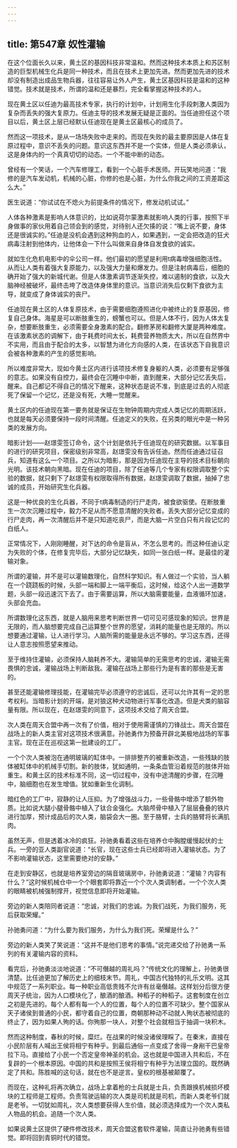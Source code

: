 ```yaml
---
---
---
```

title: 第547章 奴性灌输
---



在这个位面长久以来，黄土区的基因科技非常温和。然而这种技术本质上和苏区制造的巨型机械生化兵是同一种技术，而且在技术上更加先进。然而更加先进的技术却没有制造出成品生物兵器，往往容易让外人产生，黄土区基因科技是温和的这种错觉。技术就是技术，所谓的温和还是暴烈，完全看掌握这种技术的人。

现在黄土区以任迪为最高技术专家，执行的计划中，计划用生化手段刺激人类因为复杂而丢失的强大复原力。任迪主导的技术发展无疑是正面的。当任迪担任这个项目以后，黄土区上层已经默认任迪现在是黄土区最核心的成员了。

然而这一项技术，是从一场场失败中走来的。而现在失败的最主要原因是人体在复原过程中，意识不丢失的问题。意识这东西并不是一个实体，但是人类必须承认，这是身体内的一个真真切切的动态。一个不能中断的动态。

曾经有一个笑话，一个汽车修理工，看到一个心脏手术医师。开玩笑地问道：“我修的是汽车发动机，机械的心脏，你修的也是心脏，为什么你我之间的工资差距这么大。”

医生说道：“你试试在不熄火为前提条件的情况下，修发动机试试。”

人体各种激素是影响人体意识的，比如说荷尔蒙激素就影响人类的行事，按照下半身做事的家伙用着自己领会到的感觉，对待别人还欠揍的说：“嘴上说不要，身体还是很诚实的。”任迪是没机会遇到这种狗血的人，如果遇到，一定会把改造的狂犬病毒注射到他体内，让他体会一下什么叫做来自身体自发食欲的诚实。

就如生化危机电影中的伞公司一样。他们最初的愿望是利用t病毒增强细胞活性。从而让人类有着强大复原能力，以及强大力量和爆发力。但是注射病毒后，细胞的确开始了强大的新城代谢。但是人体激素调节逐渐失控，难以遏制的食欲，以及大脑神经被破坏，最终击垮了改造体身体里的意识。当意识消失后仅剩下食欲为主导，就变成了身体诚实的丧尸。

任迪现在黄土区的人体复原技术，由于需要细胞遵照进化中被终止的复原基因，修复自己身体。海星是可以断肢重生的，螃蟹也可以。但是人体不行，因为人体太复杂，想要断肢重生，必须需要全身激素的配合。翻修茅房和翻修大厦是两种难度。在该激素状态的调解下，由于耗费时间太长，耗费营养物质太大，所以在自然界中不实用，而且由于配合的太多，以智慧为进化方向感的人类，在该状态下自我意识会被各种激素的产生的感觉影响。

所以难度非常大，现如今黄土区内进行该项技术修复身躯的人类，必须要有足够强的意志。如果没有自控力，最终会在沉睡中中断，直到醒来，大部分记忆丢失后，醒来。自己都记不得自己的情况下醒来，这种状态是说不准，到底是过去的人彻底死了保留一个记忆，还是没有死，大睡一觉醒来。

黄土区内的任迪现在第一要务就是保证在生物钟周期内完成人类记忆的周期活跃，也就是每天必须要保持一段时间清醒。任迪定义的失败，在另类的眼光中是一种另类的发展方向。

暗影计划——赵璟雯签订命令，这个计划是依托于任迪现在的研究数据。以军事目的进行的研究项目，保密级别非常高，赵璟雯没有告诉任迪。然而任迪通过征召兵，知道有这么一个项目。之所以为暗影，那是因为任迪现在主导的技术目标朝向光明。该技术朝向黑暗。现在任迪的项目，除了任迪等几个专家有权限调取整个实验的数据，就只剩下了赵璟雯有权限取得所有数据，赵璟雯调取了数据，抽掉了忠诚的成员，开始研究生化兵器。

这是一种优良的生化兵器，不同于t病毒制造的行尸走肉，被食欲驱使。在断肢重生一次次沉睡过程中，毅力不足从而不愿意清醒的失败者。丢失大部分记忆变成的行尸走肉，再一次清醒后并不是只知道吃丧尸，而是大脑一片空白只有片段记忆的白纸人。

正常情况下，人刚刚睡醒，对下达的命令是盲从，不怎么思考的。而这种任迪认定为失败的个体，在修复完毕后，大部分记忆缺失，如同一张白纸一样。是最佳的灌输对象。

所谓的灌输，并不是可以灌输数理化，自然科学知识。有人做过一个实验，当人躺在一个跷跷板的时候，头部一端和脚上一端平衡后，这时候，给这个人出一道数学题，头部一段迅速沉下去了。由于需要运算，所以大脑需要能量，血液循环加速，头部会充血。

所谓数理化这东西，就是人脑用来思考判断世界一切可见可感现象的知识。世界是无限的，而人脑想要完成自己运算整个世界的愿望，消耗的能量也是无限的。所以想要通过灌输，让人进行学习。人脑所需的能量是永远不够的。学习这东西，还得让人意志按照愿望来推动。

至于维持住灌输，必须保持人脑耗养不大。灌输简单的无需思考的忠诚，灌输无需畏惧的忠诚，灌输战场上判断敌我。灌输在战场上那些行为是有害的那些是无害的。

甚至还能灌输修理技能，在灌输完毕必须遵守的忠诚后，还可以允许其有一定的思考权利。当暗影计划的开端，是对狼这种犬动物进行军事化改造。但是犬类的脑容量有限。所以现在，在赵璟雯的同意下，这项技术交给了周天合盟。

次人类在周天合盟中再一次有了价值，相对于使用需谨慎的刀锋战士。周天合盟在战场上的新人类主官对这项技术很满意。孙驰勇作为预备开辟北美极地战场的军事主官。现在正在巡视这第一批建设的工厂。

一个个次人类被泡在通明玻璃的缸体中。一排排整齐的被重新改造，一些残缺的肢体被缸体中的机械手切割。新的肢体，犹如通明，一条条血管沿着规范的肢体开始重生。和黄土区的技术标准不同，这一切过程中，没有中途清醒的步骤，在沉睡中，脑细胞也在发生增值。犹如重新生化调制。

暗红色的工厂中，寂静的让人压抑。为了增强战斗力，一些骨骼中增添了额外物质。比如说大腿小腿骨骼中植入了钛合金强化。大脑颅骨中植入了层层叠叠的铁片进行加厚，预计成品后的次人类，脑袋会大一圈。至于胳臂，士兵的胳臂将长满肌肉。

虽然无声，但是透着冰冷的疯狂。孙驰勇看着这些在培养仓中胸膛缓慢起伏的士兵。一旁的亚人类副官说道：“长官，现在这些士兵已经即将进入灌输状态。为了不影响灌输状态，这里需要绝对的安静。”

在走到安静区，也就是培养室旁边的隔音玻璃房中，孙驰勇说道：“灌输？内容有什么？”这时候机械仓中一个个眼套即将靠近一个个次人类调制者。一个个次人类的眼睛被机械强制撑开，视觉信息即将开始灌输。

旁边的新人类陪同者说道：“忠诚，对我们的忠诚。为我们战死，为我们服务，死后获取荣耀。”

孙驰勇问道：“为什么要为我们服务，为什么为我们死。荣耀是什么？”

旁边的新人类笑了笑说道：“这并不是他们思考的事情。”说完递交给了孙驰勇一系列的有关灌输内容的资料。

看完后，孙驰勇淡淡地说道：“不可僭越的周礼吗？”传统文化的理解上，孙驰勇很清楚。比任迪更加了解历史上的细枝末节。周礼，中国古代独特的礼乐文明。这其中规范了一系列职业。每一种职业高低贵贱不允许有丝毫僭越。这样划分后很方便周天子统治，因为人口模块化了，酿酒的酿酒。种稻子的种稻子。这套制度在创立之初是先进的。每个人都有每一个人的位置，每个人的位置不可缺少。整个国家从天子诸侯到普通的小民，都守着自己的位置，商朝那种动不动就人殉状态被彻底的终止了，因为如果人殉的话。你殉那一块人，对整个社会就相当于抽调一块积木。

然而这种制度，春秋的时候，糜烂。在战果的时候没诸侯理睬了。在秦末，直接在小民阶层有人喊出王侯将相宁有种乎。到最后通俗一点变成了舍得一身剐干巴皇帝拉下马。直接给了小民一个否定皇帝神圣的机会。这也就是中国进入共和后，不在复辟的一个根本原因。中国的共和是按照王侯将相宁有种乎为法理立国的。既然确定了共和。陈胜喊的这句话，就在也不是逆言。皇权的根基被颠覆了。

而现在，这种礼将再次确立，战场上拿着枪的士兵就是士兵，负责跟换机械损坏模块的工程师是工程师。负责驾驶运输的次人类是司机就是司机，而新人类老爷们就是老爷。一切犹如周礼，次人类想要获得人生价值，就必须选择成为一个次人类私人物品的机会。追随一个次人类。

如果说黄土区提供了硬件修改技术，周天合盟这套软件灌输，简直让孙驰勇有些错觉。即将回到青铜时代的错觉。